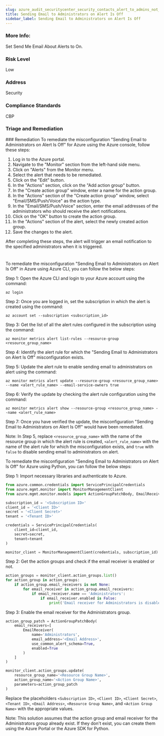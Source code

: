 ```yaml
---
slug: azure_audit_securitycenter_security_contacts_alert_to_admins_not_set
title: Sending Email to Administrators on Alert Is Off
sidebar_label: Sending Email to Administrators on Alert Is Off
---
```


### More Info:

Set Send Me Email About Alerts to On.

### Risk Level

Low

### Address

Security

### Compliance Standards

CBP

### Triage and Remediation
<Tabs>
<Tab title='Remediation'>
### Remediation

<AccordionGroup>
<Accordion title='Using Console' defaultOpen='true'>
To remediate the misconfiguration "Sending Email to Administrators on Alert Is Off" for Azure using the Azure console, follow these steps:

1. Log in to the Azure portal.
2. Navigate to the "Monitor" section from the left-hand side menu.
3. Click on "Alerts" from the Monitor menu.
4. Select the alert that needs to be remediated.
5. Click on the "Edit" button.
6. In the "Actions" section, click on the "Add action group" button.
7. In the "Create action group" window, enter a name for the action group.
8. In the "Actions" section of the "Create action group" window, select "Email/SMS/Push/Voice" as the action type.
9. In the "Email/SMS/Push/Voice" section, enter the email addresses of the administrators who should receive the alert notifications.
10. Click on the "OK" button to create the action group.
11. In the "Actions" section of the alert, select the newly created action group.
12. Save the changes to the alert.

After completing these steps, the alert will trigger an email notification to the specified administrators when it is triggered.

#
</Accordion>

<Accordion title='Using CLI'>
To remediate the misconfiguration "Sending Email to Administrators on Alert Is Off" in Azure using Azure CLI, you can follow the below steps:

Step 1: Open the Azure CLI and login to your Azure account using the command:
```
az login
```

Step 2: Once you are logged in, set the subscription in which the alert is created using the command:
```
az account set --subscription <subscription_id>
```

Step 3: Get the list of all the alert rules configured in the subscription using the command:
```
az monitor metrics alert list-rules --resource-group <resource_group_name>
```

Step 4: Identify the alert rule for which the "Sending Email to Administrators on Alert Is Off" misconfiguration exists.

Step 5: Update the alert rule to enable sending email to administrators on alert using the command:
```
az monitor metrics alert update --resource-group <resource_group_name> --name <alert_rule_name> --email-service-owners true
```

Step 6: Verify the update by checking the alert rule configuration using the command:
```
az monitor metrics alert show --resource-group <resource_group_name> --name <alert_rule_name>
```

Step 7: Once you have verified the update, the misconfiguration "Sending Email to Administrators on Alert Is Off" would have been remediated.

Note: In Step 5, replace `<resource_group_name>` with the name of the resource group in which the alert rule is created, `<alert_rule_name>` with the name of the alert rule for which the misconfiguration exists, and `true` with `false` to disable sending email to administrators on alert.
</Accordion>

<Accordion title='Using Python'>
To remediate the misconfiguration "Sending Email to Administrators on Alert Is Off" for Azure using Python, you can follow the below steps:

Step 1: Import necessary libraries and authenticate to Azure.

```python
from azure.common.credentials import ServicePrincipalCredentials
from azure.mgmt.monitor import MonitorManagementClient
from azure.mgmt.monitor.models import ActionGroupPatchBody, EmailReceiver

subscription_id = '<Subscription ID>'
client_id = '<Client ID>'
secret = '<Client Secret>'
tenant = '<Tenant ID>'

credentials = ServicePrincipalCredentials(
    client_id=client_id,
    secret=secret,
    tenant=tenant
)

monitor_client = MonitorManagementClient(credentials, subscription_id)
```

Step 2: Get the action groups and check if the email receiver is enabled or not.

```python
action_groups = monitor_client.action_groups.list()
for action_group in action_groups:
    if action_group.email_receivers is not None:
        for email_receiver in action_group.email_receivers:
            if email_receiver.name == 'Administrators':
                if email_receiver.enabled is False:
                    print('Email receiver for Administrators is disabled')
```

Step 3: Enable the email receiver for the Administrators group.

```python
action_group_patch = ActionGroupPatchBody(
    email_receivers=[
        EmailReceiver(
            name='Administrators',
            email_address='<Email Address>',
            use_common_alert_schema=True,
            enabled=True
        )
    ]
)

monitor_client.action_groups.update(
    resource_group_name='<Resource Group Name>',
    action_group_name='<Action Group Name>',
    parameters=action_group_patch
)
```

Replace the placeholders `<Subscription ID>`, `<Client ID>`, `<Client Secret>`, `<Tenant ID>`, `<Email Address>`, `<Resource Group Name>`, and `<Action Group Name>` with the appropriate values.

Note: This solution assumes that the action group and email receiver for the Administrators group already exist. If they don't exist, you can create them using the Azure Portal or the Azure SDK for Python.
</Accordion>

</AccordionGroup>
</Tab>
</Tabs>

